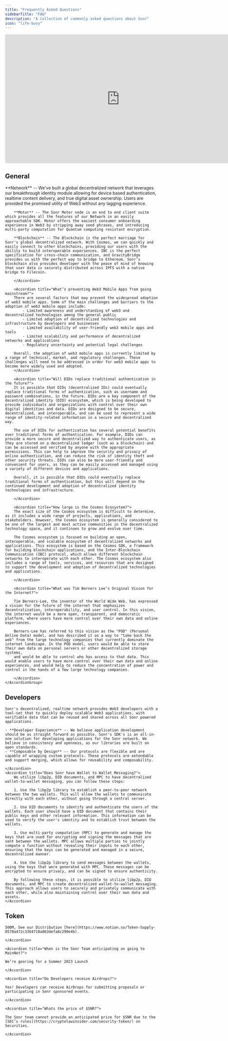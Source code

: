 ```yaml
---
title: "Frequently Asked Questions"
sidebarTitle: "FAQ"
description: "A Collection of commonly asked questions about Sonr"
icon: "life-buoy"
---
```


<iframe
  width="750"
  height="422"
  src="https://www.youtube-nocookie.com/embed/lJloI0ugJI8?controls=0"
  title="How the DWeb works under the hood"
  frameborder="0"
  allow="accelerometer; autoplay; clipboard-write; encrypted-media; gyroscope; picture-in-picture"
  allowfullscreen
></iframe>


## General

<AccordionGroup>
    <Accordion title="What Components make up the Sonr stack?">
        **Network** -- We've built a global decentralized network that leverages our breakthrough identity module allowing for device based authentication, realtime content delivery, and true digital asset ownership. Users are provided the promised utility of Web3 without any lagging experience.

        **Motor** -- The Sonr Motor node is an end to end client suite which provides all the features of our Network in an easily approachable SDK. Motor offers the easiest consumer onboarding experience in Web3 by stripping away seed phrases, and introducing multi-party computation for Quantum computing resistant encryption.

        **Blockchain** -- The Blockchain is the perfect marriage for Sonr's global decentralized network. With Cosmos, we can quickly and easily connect to other blockchains, providing our users with the ability to build interoperable experiences. IBC is the perfect specification for cross-chain communication, and GravityBridge provides us with the perfect way to bridge to Ethereum. Sonr’s blockchain also provides developer with the peace of mind of knowing that user data is securely distributed across IPFS with a native bridge to Filecoin.

        </Accordion>

        <Accordion title="What’s preventing Web3 Mobile Apps from going mainstream?">
        There are several factors that may prevent the widespread adoption of web3 mobile apps. Some of the main challenges and barriers to the adoption of web3 mobile apps include:
            - Limited awareness and understanding of web3 and decentralized technologies among the general public
            - Limited adoption of decentralized technologies and infrastructure by developers and businesses
            - Limited availability of user-friendly web3 mobile apps and tools
            - Limited scalability and performance of decentralized networks and applications
            - Regulatory uncertainty and potential legal challenges

        Overall, the adoption of web3 mobile apps is currently limited by a range of technical, market, and regulatory challenges. These challenges will need to be addressed in order for web3 mobile apps to become more widely used and adopted.
        </Accordion>

        <Accordion title="Will DIDs replace traditional authentication in the future?">
        It is possible that DIDs (decentralized IDs) could eventually replace traditional forms of authentication, such as username and password combinations, in the future. DIDs are a key component of the decentralized identity (DID) ecosystem, which is being developed to provide individuals and organizations with control over their own digital identities and data. DIDs are designed to be secure, decentralized, and interoperable, and can be used to represent a wide range of identity-related information in a secure and decentralized way.

        The use of DIDs for authentication has several potential benefits over traditional forms of authentication. For example, DIDs can provide a more secure and decentralized way to authenticate users, as they are stored on a decentralized ledger (such as a blockchain) and can be accessed and verified by anyone with the appropriate permissions. This can help to improve the security and privacy of online authentication, and can reduce the risk of identity theft and other security threats. DIDs can also be more user-friendly and convenient for users, as they can be easily accessed and managed using a variety of different devices and applications.

        Overall, it is possible that DIDs could eventually replace traditional forms of authentication, but this will depend on the continued development and adoption of decentralized identity technologies and infrastructure.

        </Accordion>

        <Accordion title="How large is the Cosmos Ecosystem?">
        The exact size of the Cosmos ecosystem is difficult to determine, as it includes a wide range of projects, applications, and stakeholders. However, the Cosmos ecosystem is generally considered to be one of the largest and most active communities in the decentralized technology space, and it continues to grow and evolve over time.

        The Cosmos ecosystem is focused on building an open, interoperable, and scalable ecosystem of decentralized networks and applications. This ecosystem is based on the Cosmos SDK, a framework for building blockchain applications, and the Inter-Blockchain Communication (IBC) protocol, which allows different blockchain networks to interoperate with each other. The Cosmos ecosystem also includes a range of tools, services, and resources that are designed to support the development and adoption of decentralized technologies and applications.

        </Accordion>

        <Accordion title="What was Tim Berners Lee’s Original Vision for the Internet?">

        Tim Berners-Lee, the inventor of the World Wide Web, has expressed a vision for the future of the internet that emphasizes decentralization, interoperability, and user control. In this vision, the internet would be a more open, transparent, and democratic platform, where users have more control over their own data and online experiences.

        Berners-Lee has referred to this vision as the "POD" (Personal Online Data) model, and has described it as a way to "take back the web" from the large technology companies that currently dominate the internet landscape. In the POD model, users would be able to store their own data on personal servers or other decentralized storage systems,
        and would be able to control who has access to that data. This would enable users to have more control over their own data and online experiences, and would help to reduce the concentration of power and control in the hands of a few large technology companies.

        </Accordion>
    </AccordionGroup>

## Developers

<AccordionGroup>
    <Accordion title="Why build on Sonr?">

    Sonr's decentralized, realtime network provides Web3 developers with a tool-set that to quickly deploy scalable Web3 applications, with verifiable data that can be reused and shared across all Sonr powered applications.

    - **Developer Experience** -- We believe application development should be as straight forward as possible. Sonr's SDK's is an all-in-one solution for developing applications for the Sonr network. We believe in consistency and openness, as our libraries are built on open standards.
    - **Composable by Design** -- Our protocols are flexible and are capable of wrapping custom protocols. These protocols are extendable and support merging, which allows for reusability and composability.

    </Accordion>
    <Accordion title="Does Sonr have Wallet to Wallet Messaging?">
        We utilize libp2p, DID documents, and MPC to have decentralized wallet-to-wallet messaging, you can follow these steps:

        1. Use the libp2p library to establish a peer-to-peer network between the two wallets. This will allow the wallets to communicate directly with each other, without going through a central server.

        2. Use DID documents to identify and authenticate the users of the wallets. Each user should have a DID document that contains their public keys and other relevant information. This information can be used to verify the user's identity and to establish trust between the wallets.

        3. Use multi-party computation (MPC) to generate and manage the keys that are used for encrypting and signing the messages that are sent between the wallets. MPC allows multiple parties to jointly compute a function without revealing their inputs to each other, ensuring that the keys can be generated and managed in a secure, decentralized manner.

        4. Use the libp2p library to send messages between the wallets, using the keys that were generated with MPC. These messages can be encrypted to ensure privacy, and can be signed to ensure authenticity.

        By following these steps, it is possible to utilize libp2p, DID documents, and MPC to create decentralized wallet-to-wallet messaging. This approach allows users to securely and privately communicate with each other, while also maintaining control over their own data and assets.
    </Accordion>
</AccordionGroup>


## Token

<AccordionGroup>
    <Accordion title="What is the Total Supply of Tokens?">

    500M, See our Distribution [here](https://www.notion.so/Token-Supply-0578a472c3364718a8634efa8c290e4b).

    </Accordion>

    <Accordion title="When is the Sonr Team anticipating on going to MainNet?">

    We’re gearing for a Summer 2023 Launch

    </Accordion>

    <Accordion title="Do Developers receive Airdrops?">

    Yes! Developers can receive AirDrops for submitting proposals or participating in Sonr sponsored events.

    </Accordion>

    <Accordion title="Whats the price of $SNR?">

    The Sonr team cannot provide an anticipated price for $SNR due to the [SEC’s rules](https://cryptolawinsider.com/security-token/) on Securities.

    </Accordion>
</AccordionGroup>
